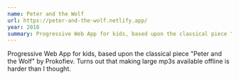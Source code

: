 ```yaml
---
name: Peter and the Wolf
url: https://peter-and-the-wolf.netlify.app/
year: 2018
summary: Progressive Web App for kids, based upon the classical piece "Peter and the Wolf" by Prokofiev. Turns out that making large mp3s available offline is harder than I thought.
---
```


Progressive Web App for kids, based upon the classical piece "Peter and the Wolf" by Prokofiev. Turns out that making large mp3s available offline is harder than I thought.
